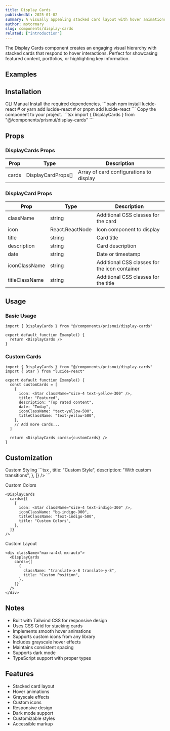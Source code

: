 ```yaml
---
title: Display Cards
publishedAt: 2025-01-02
summary: A visually appealing stacked card layout with hover animations and grayscale effects.
author: motormary
slug: components/display-cards
related: ["introduction"]
---
```


<ComponentPreview name="display-cards-basic" />

<Note variant="info">
  The Display Cards component creates an engaging visual hierarchy with stacked cards that respond to hover interactions. Perfect for showcasing featured content, portfolios, or highlighting key information.
</Note>

## Examples

<ComponentPreview name="display-cards-demo" />

## Installation

<Tabs defaultValue="cli">
  <TabsList>
    <TabsTrigger value="cli">CLI</TabsTrigger>
    <TabsTrigger value="manual">Manual</TabsTrigger>
  </TabsList>
  <TabsContent value="cli">
    <ComponentSource name="display-cards" isCli />
  </TabsContent>
  <TabsContent value="manual">
    <Steps>
      <Step>Install the required dependencies.</Step>
      ```bash
      npm install lucide-react
      # or
      yarn add lucide-react
      # or
      pnpm add lucide-react
      ```
      <Step>Copy the component to your project.</Step>
      ```tsx
      import { DisplayCards } from "@/components/prismui/display-cards"
      ```
    </Steps>
  </TabsContent>
</Tabs>

## Props

### DisplayCards Props

| Prop | Type | Description |
| --- | --- | --- |
| cards | DisplayCardProps[] | Array of card configurations to display |

### DisplayCard Props

| Prop | Type | Description |
| --- | --- | --- |
| className | string | Additional CSS classes for the card |
| icon | React.ReactNode | Icon component to display |
| title | string | Card title |
| description | string | Card description |
| date | string | Date or timestamp |
| iconClassName | string | Additional CSS classes for the icon container |
| titleClassName | string | Additional CSS classes for the title |

## Usage

### Basic Usage

```tsx
import { DisplayCards } from "@/components/prismui/display-cards"

export default function Example() {
  return <DisplayCards />
}
```

### Custom Cards

```tsx
import { DisplayCards } from "@/components/prismui/display-cards"
import { Star } from "lucide-react"

export default function Example() {
  const customCards = [
    {
      icon: <Star className="size-4 text-yellow-300" />,
      title: "Featured",
      description: "Top rated content",
      date: "Today",
      iconClassName: "text-yellow-500",
      titleClassName: "text-yellow-500",
    },
    // Add more cards...
  ]

  return <DisplayCards cards={customCards} />
}
```

## Customization

<Steps>
  <Step>Custom Styling</Step>
  ```tsx
  <DisplayCards
    cards={[
      {
        className: "hover:scale-105 dark:bg-zinc-900",
        icon: <Star className="size-4" />,
        title: "Custom Style",
        description: "With custom transitions",
      },
    ]}
  />
  ```

  <Step>Custom Colors</Step>
  ```tsx
  <DisplayCards
    cards={[
      {
        icon: <Star className="size-4 text-indigo-300" />,
        iconClassName: "bg-indigo-900",
        titleClassName: "text-indigo-500",
        title: "Custom Colors",
      },
    ]}
  />
  ```

  <Step>Custom Layout</Step>
  ```tsx
  <div className="max-w-4xl mx-auto">
    <DisplayCards
      cards={[
        {
          className: "translate-x-8 translate-y-8",
          title: "Custom Position",
        },
      ]}
    />
  </div>
  ```
</Steps>

## Notes

- Built with Tailwind CSS for responsive design
- Uses CSS Grid for stacking cards
- Implements smooth hover animations
- Supports custom icons from any library
- Includes grayscale hover effects
- Maintains consistent spacing
- Supports dark mode
- TypeScript support with proper types

## Features

- Stacked card layout
- Hover animations
- Grayscale effects
- Custom icons
- Responsive design
- Dark mode support
- Customizable styles
- Accessible markup 
